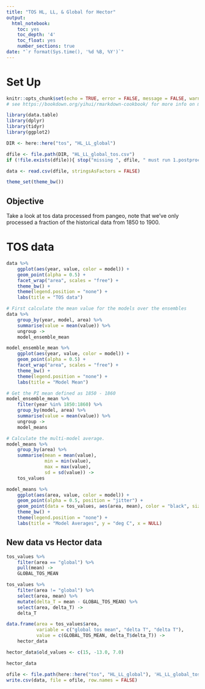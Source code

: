 ```yaml
---
title: "TOS HL, LL, & Global for Hector"
output:
  html_notebook:
    toc: yes
    toc_depth: '4'
    toc_float: yes
    number_sections: true
date: "`r format(Sys.time(), '%d %B, %Y')`"
---
```


# Set Up 
```r
knitr::opts_chunk$set(echo = TRUE, error = FALSE, message = FALSE, warning = FALSE)
# see https://bookdown.org/yihui/rmarkdown-cookbook/ for more info on markdowns
```

```r
library(data.table)
library(dplyr)
library(tidyr)
library(ggplot2)

DIR <- here::here("tos", "HL_LL_global")

dfile <- file.path(DIR, "HL_LL_global_tos.csv")
if (!file.exists(dfile)){ stop("missing ", dfile, " must run 1.postprocessing.R")}

data <- read.csv(dfile, stringsAsFactors = FALSE)

theme_set(theme_bw())
```

## Objective 

Take a look at tos data processed from pangeo, note that we've only processed a fraction of the historical data from 1850 to 1900. 


# TOS data 

```r
data %>%
    ggplot(aes(year, value, color = model)) +
    geom_point(alpha = 0.5) +
    facet_wrap("area", scales = "free") +
    theme_bw() +
    theme(legend.position = "none") +
    labs(title = "TOS data")
```


```r
# First calculate the mean value for the models over the ensembles
data %>%
    group_by(year, model, area) %>%
    summarise(value = mean(value)) %>%
    ungroup ->
    model_ensemble_mean

model_ensemble_mean %>%
    ggplot(aes(year, value, color = model)) +
    geom_point(alpha = 0.5) +
    facet_wrap("area", scales = "free") +
    theme_bw() +
    theme(legend.position = "none") +
    labs(title = "Model Mean")
```


```r
# Get the PI mean defined as 1850 - 1860
model_ensemble_mean %>%
    filter(year %in% 1850:1860) %>%
    group_by(model, area) %>%
    summarise(value = mean(value)) %>%
    ungroup ->
    model_means

# Calculate the multi-model average.
model_means %>%
    group_by(area) %>%
    summarise(mean = mean(value),
              min = min(value),
              max = max(value),
              sd = sd(value)) ->
    tos_values
```


```r
model_means %>%
    ggplot(aes(area, value, color = model)) +
    geom_point(alpha = 0.5, position = "jitter") +
    geom_point(data = tos_values, aes(area, mean), color = "black", size = 2, alpha = 0.7) +
    theme_bw() +
    theme(legend.position = "none") +
    labs(title = "Model Averages", y = "deg C", x = NULL)
```
## New data vs Hector data

```r
tos_values %>%
    filter(area == "global") %>%
    pull(mean) ->
    GLOBAL_TOS_MEAN

tos_values %>%
    filter(area != "global") %>%
    select(area, mean) %>%
    mutate(delta_T = mean - GLOBAL_TOS_MEAN) %>%
    select(area, delta_T) ->
    delta_T

data.frame(area = tos_values$area,
           variable = c("global tos mean", "delta T", "delta T"),
           value = c(GLOBAL_TOS_MEAN, delta_T$delta_T)) ->
    hector_data

hector_data$old_values <- c(15, -13.0, 7.0)

hector_data
```


```r
ofile <- file.path(here::here("tos", "HL_LL_global"), 'HL_LL_global_tos.csv')
write.csv(data, file = ofile, row.names = FALSE)
```

